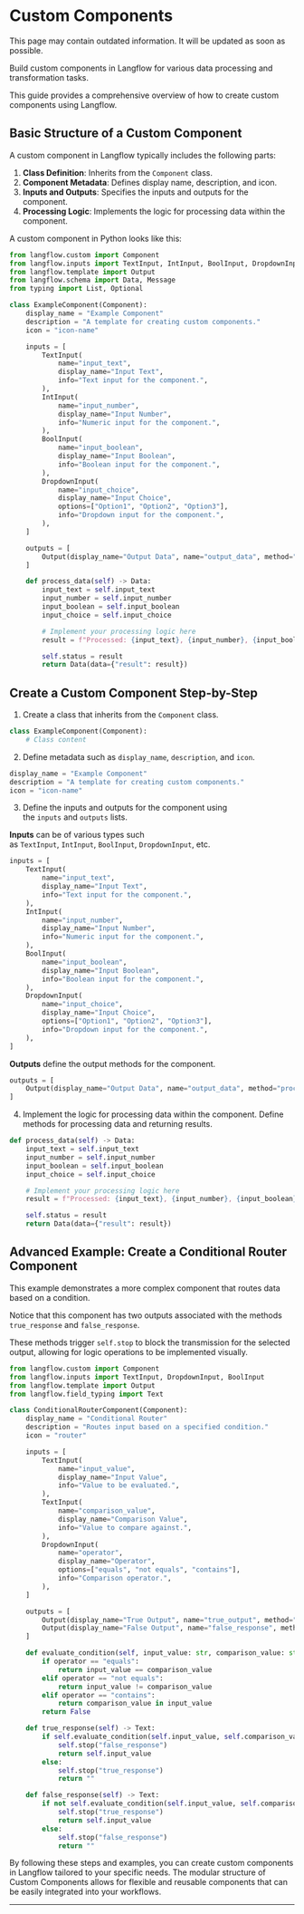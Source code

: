 
# Custom Components

<Admonition type="warning" title="warning">
This page may contain outdated information. It will be updated as soon as possible.
</Admonition>

Build custom components in Langflow for various data processing and transformation tasks.

This guide provides a comprehensive overview of how to create custom components using Langflow.

## Basic Structure of a Custom Component

A custom component in Langflow typically includes the following parts:

1. **Class Definition**: Inherits from the `Component` class.
2. **Component Metadata**: Defines display name, description, and icon.
3. **Inputs and Outputs**: Specifies the inputs and outputs for the component.
4. **Processing Logic**: Implements the logic for processing data within the component.

A custom component in Python looks like this:

```python
from langflow.custom import Component
from langflow.inputs import TextInput, IntInput, BoolInput, DropdownInput, HandleInput
from langflow.template import Output
from langflow.schema import Data, Message
from typing import List, Optional

class ExampleComponent(Component):
    display_name = "Example Component"
    description = "A template for creating custom components."
    icon = "icon-name"

    inputs = [
        TextInput(
            name="input_text",
            display_name="Input Text",
            info="Text input for the component.",
        ),
        IntInput(
            name="input_number",
            display_name="Input Number",
            info="Numeric input for the component.",
        ),
        BoolInput(
            name="input_boolean",
            display_name="Input Boolean",
            info="Boolean input for the component.",
        ),
        DropdownInput(
            name="input_choice",
            display_name="Input Choice",
            options=["Option1", "Option2", "Option3"],
            info="Dropdown input for the component.",
        ),
    ]

    outputs = [
        Output(display_name="Output Data", name="output_data", method="process_data"),
    ]

    def process_data(self) -> Data:
        input_text = self.input_text
        input_number = self.input_number
        input_boolean = self.input_boolean
        input_choice = self.input_choice

        # Implement your processing logic here
        result = f"Processed: {input_text}, {input_number}, {input_boolean}, {input_choice}"

        self.status = result
        return Data(data={"result": result})

```

## Create a Custom Component Step-by-Step

1. Create a class that inherits from the `Component` class.

```python
class ExampleComponent(Component):
    # Class content
```

2. Define metadata such as `display_name`, `description`, and `icon`.

```python
display_name = "Example Component"
description = "A template for creating custom components."
icon = "icon-name"
```

3. Define the inputs and outputs for the component using the `inputs` and `outputs` lists.

**Inputs** can be of various types such as `TextInput`, `IntInput`, `BoolInput`, `DropdownInput`, etc.

```python
inputs = [
    TextInput(
        name="input_text",
        display_name="Input Text",
        info="Text input for the component.",
    ),
    IntInput(
        name="input_number",
        display_name="Input Number",
        info="Numeric input for the component.",
    ),
    BoolInput(
        name="input_boolean",
        display_name="Input Boolean",
        info="Boolean input for the component.",
    ),
    DropdownInput(
        name="input_choice",
        display_name="Input Choice",
        options=["Option1", "Option2", "Option3"],
        info="Dropdown input for the component.",
    ),
]

```

**Outputs** define the output methods for the component.

```python
outputs = [
    Output(display_name="Output Data", name="output_data", method="process_data"),
]
```

4. Implement the logic for processing data within the component. Define methods for processing data and returning results.

```python
def process_data(self) -> Data:
    input_text = self.input_text
    input_number = self.input_number
    input_boolean = self.input_boolean
    input_choice = self.input_choice

    # Implement your processing logic here
    result = f"Processed: {input_text}, {input_number}, {input_boolean}, {input_choice}"

    self.status = result
    return Data(data={"result": result})

```

## Advanced Example: Create a Conditional Router Component

This example demonstrates a more complex component that routes data based on a condition.

Notice that this component has two outputs associated with the methods `true_response` and `false_response`.

These methods trigger `self.stop` to block the transmission for the selected output, allowing for logic operations to be implemented visually.

```python
from langflow.custom import Component
from langflow.inputs import TextInput, DropdownInput, BoolInput
from langflow.template import Output
from langflow.field_typing import Text

class ConditionalRouterComponent(Component):
    display_name = "Conditional Router"
    description = "Routes input based on a specified condition."
    icon = "router"

    inputs = [
        TextInput(
            name="input_value",
            display_name="Input Value",
            info="Value to be evaluated.",
        ),
        TextInput(
            name="comparison_value",
            display_name="Comparison Value",
            info="Value to compare against.",
        ),
        DropdownInput(
            name="operator",
            display_name="Operator",
            options=["equals", "not equals", "contains"],
            info="Comparison operator.",
        ),
    ]

    outputs = [
        Output(display_name="True Output", name="true_output", method="true_response"),
        Output(display_name="False Output", name="false_response", method="false_response"),
    ]

    def evaluate_condition(self, input_value: str, comparison_value: str, operator: str) -> bool:
        if operator == "equals":
            return input_value == comparison_value
        elif operator == "not equals":
            return input_value != comparison_value
        elif operator == "contains":
            return comparison_value in input_value
        return False

    def true_response(self) -> Text:
        if self.evaluate_condition(self.input_value, self.comparison_value, self.operator):
            self.stop("false_response")
            return self.input_value
        else:
            self.stop("true_response")
            return ""

    def false_response(self) -> Text:
        if not self.evaluate_condition(self.input_value, self.comparison_value, self.operator):
            self.stop("true_response")
            return self.input_value
        else:
            self.stop("false_response")
            return ""

```

By following these steps and examples, you can create custom components in Langflow tailored to your specific needs. The modular structure of Custom Components allows for flexible and reusable components that can be easily integrated into your workflows.

---
